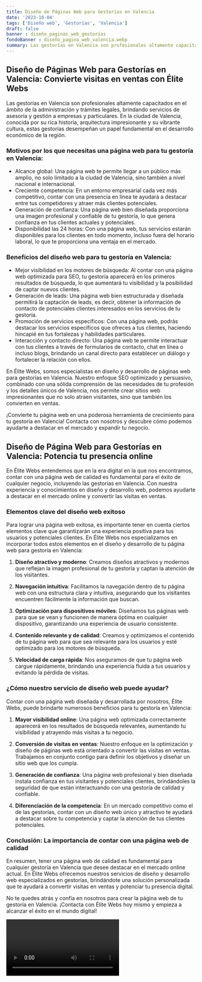 ```yaml
---
title: Diseño de Páginas Web para Gestorías en Valencia
date: '2023-10-04'
tags: ['Diseño web', 'Gestorías', 'Valencia']
draft: false
banner : diseño_paginas_web_gestorías
fondoBanner : diseño_pagina_web_valencia.webp
summary: Las gestorías en Valencia son profesionales altamente capacitados en el ámbito de la administración y trámites legales, brindando servicios de asesoría y gestión a empresas y particulares. En la ciudad de Valencia, conocida por su rica historia, arquitectura impresionante y su vibrante cultura, estas gestorías desempeñan un papel fundamental en el desarrollo económico de la región.
---
```


## Diseño de Páginas Web para Gestorías en Valencia: Convierte visitas en ventas con Élite Webs

Las gestorías en Valencia son profesionales altamente capacitados en el ámbito de la administración y trámites legales, brindando servicios de asesoría y gestión a empresas y particulares. En la ciudad de Valencia, conocida por su rica historia, arquitectura impresionante y su vibrante cultura, estas gestorías desempeñan un papel fundamental en el desarrollo económico de la región.

### Motivos por los que necesitas una página web para tu gestoría en Valencia:

- Alcance global: Una página web te permite llegar a un público más amplio, no solo limitado a la ciudad de Valencia, sino también a nivel nacional e internacional.
- Creciente competencia: En un entorno empresarial cada vez más competitivo, contar con una presencia en línea te ayudará a destacar entre tus competidores y atraer más clientes potenciales.
- Generación de confianza: Una página web bien diseñada proporciona una imagen profesional y confiable de tu gestoría, lo que genera confianza en tus clientes actuales y potenciales.
- Disponibilidad las 24 horas: Con una página web, tus servicios estarán disponibles para los clientes en todo momento, incluso fuera del horario laboral, lo que te proporciona una ventaja en el mercado.

### Beneficios del diseño web para tu gestoría en Valencia:

- Mejor visibilidad en los motores de búsqueda: Al contar con una página web optimizada para SEO, tu gestoría aparecerá en los primeros resultados de búsqueda, lo que aumentará tu visibilidad y la posibilidad de captar nuevos clientes.
- Generación de leads: Una página web bien estructurada y diseñada permitirá la captación de leads, es decir, obtener la información de contacto de potenciales clientes interesados en los servicios de tu gestoría.
- Promoción de servicios específicos: Con una página web, podrás destacar los servicios específicos que ofreces a tus clientes, haciendo hincapié en tus fortalezas y habilidades particulares.
- Interacción y contacto directo: Una página web te permite interactuar con tus clientes a través de formularios de contacto, chat en línea o incluso blogs, brindando un canal directo para establecer un diálogo y fortalecer la relación con ellos.

En Élite Webs, somos especialistas en diseño y desarrollo de páginas web para gestorías en Valencia. Nuestro enfoque SEO optimizado y persuasivo, combinado con una sólida comprensión de las necesidades de tu profesión y los detalles únicos de Valencia, nos permite crear sitios web impresionantes que no solo atraen visitantes, sino que también los convierten en ventas.

¡Convierte tu página web en una poderosa herramienta de crecimiento para tu gestoría en Valencia! Contacta con nosotros y descubre cómo podemos ayudarte a destacar en el mercado y expandir tu negocio.

<GifSeo />

<Cta />

## Diseño de Página Web para Gestorías en Valencia: Potencia tu presencia online

En Élite Webs entendemos que en la era digital en la que nos encontramos, contar con una página web de calidad es fundamental para el éxito de cualquier negocio, incluyendo las gestorías en Valencia. Con nuestra experiencia y conocimientos en diseño y desarrollo web, podemos ayudarte a destacar en el mercado online y convertir las visitas en ventas.

### Elementos clave del diseño web exitoso

Para lograr una página web exitosa, es importante tener en cuenta ciertos elementos clave que garantizarán una experiencia positiva para tus usuarios y potenciales clientes. En Élite Webs nos especializamos en incorporar todos estos elementos en el diseño y desarrollo de tu página web para gestoría en Valencia:

1. **Diseño atractivo y moderno**: Creamos diseños atractivos y modernos que reflejan la imagen profesional de tu gestoría y captan la atención de los visitantes.

2. **Navegación intuitiva**: Facilitamos la navegación dentro de tu página web con una estructura clara y intuitiva, asegurando que los visitantes encuentren fácilmente la información que buscan.

3. **Optimización para dispositivos móviles**: Diseñamos tus páginas web para que se vean y funcionen de manera óptima en cualquier dispositivo, garantizando una experiencia de usuario consistente.

4. **Contenido relevante y de calidad**: Creamos y optimizamos el contenido de tu página web para que sea relevante para los usuarios y esté optimizado para los motores de búsqueda.

5. **Velocidad de carga rápida**: Nos aseguramos de que tu página web cargue rápidamente, brindando una experiencia fluida a tus usuarios y evitando la pérdida de visitas.

### ¿Cómo nuestro servicio de diseño web puede ayudar?

Contar con una página web diseñada y desarrollada por nosotros, Élite Webs, puede brindarte numerosos beneficios para tu gestoría en Valencia:

1. **Mayor visibilidad online**: Una página web optimizada correctamente aparecerá en los resultados de búsqueda relevantes, aumentando tu visibilidad y atrayendo más visitas a tu negocio.

2. **Conversión de visitas en ventas**: Nuestro enfoque en la optimización y diseño de páginas web está orientado a convertir las visitas en ventas. Trabajamos en conjunto contigo para definir los objetivos y diseñar un sitio web que los cumpla.

3. **Generación de confianza**: Una página web profesional y bien diseñada instala confianza en tus visitantes y potenciales clientes, brindándoles la seguridad de que están interactuando con una gestoría de calidad y confiable.

4. **Diferenciación de la competencia**: En un mercado competitivo como el de las gestorías, contar con un diseño web único y atractivo te ayudará a destacar sobre tu competencia y captar la atención de tus clientes potenciales.

### Conclusión: La importancia de contar con una página web de calidad

En resumen, tener una página web de calidad es fundamental para cualquier gestoría en Valencia que desee destacar en el mercado online actual. En Élite Webs ofrecemos nuestros servicios de diseño y desarrollo web especializados en gestorías, brindándote una solución personalizada que te ayudará a convertir visitas en ventas y potenciar tu presencia digital.

No te quedes atrás y confía en nosotros para crear la página web de tu gestoría en Valencia. ¡Contacta con Élite Webs hoy mismo y empieza a alcanzar el éxito en el mundo digital!

<Video />

<CtaBot job='Gestorías' city='Valencia'/>

<Gmaps query='Valencia+españa+maps' />
